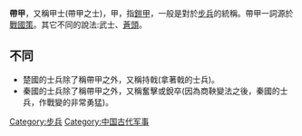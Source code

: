 {{expand|time=2010-04-09T04:27:56+00:00}}
'''帶甲'''，又稱甲士(帶甲之士)，甲，指[[鎧甲|鎧甲]]，一般是對於[[步兵|步兵]]的統稱。帶甲一詞源於[[戰國策|戰國策]]。其它不同的說法:武士、[[蒼頭|蒼頭]]。

==不同==
*楚國的士兵除了稱帶甲之外，又稱持戟(拿著戟的士兵)。
*秦國的士兵除了稱帶甲之外，又稱奮擊或銳卒(因為商鞅變法之後，秦國的士兵，作戰變的非常勇猛)。

[[Category:步兵|Category:步兵]]
[[Category:中国古代军事|Category:中国古代军事]]